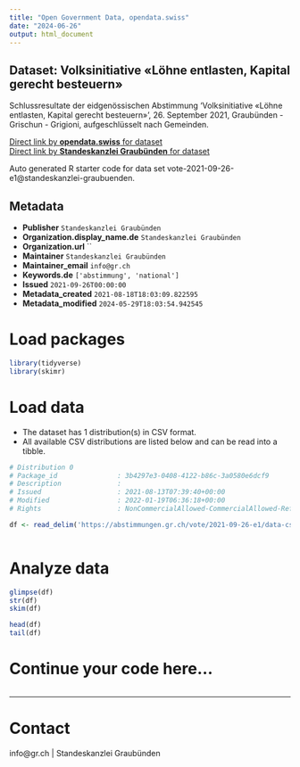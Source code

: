 ```yaml
---
title: "Open Government Data, opendata.swiss"
date: "2024-06-26"
output: html_document
---
```


## Dataset: Volksinitiative «Löhne entlasten, Kapital gerecht besteuern»

Schlussresultate der eidgenössischen Abstimmung 'Volksinitiative «Löhne entlasten, Kapital gerecht besteuern»', 26. September 2021, Graubünden - Grischun - Grigioni, aufgeschlüsselt nach Gemeinden.

[Direct link by **opendata.swiss** for dataset](https://opendata.swiss/de/dataset/volksinitiative-lohne-entlasten-kapital-gerecht-besteuern)<br>
[Direct link by **Standeskanzlei Graubünden** for dataset](https://abstimmungen.gr.ch/vote/2021-09-26-e1/data)

Auto generated R starter code for data set vote-2021-09-26-e1@standeskanzlei-graubuenden.

## Metadata

- **Publisher** `Standeskanzlei Graubünden`
- **Organization.display_name.de** `Standeskanzlei Graubünden`
- **Organization.url** ``
- **Maintainer** `Standeskanzlei Graubünden`
- **Maintainer_email** `info@gr.ch`
- **Keywords.de** `['abstimmung', 'national']`
- **Issued** `2021-09-26T00:00:00`
- **Metadata_created** `2021-08-18T18:03:09.822595`
- **Metadata_modified** `2024-05-29T18:03:54.942545`


# Load packages

```r

library(tidyverse)
library(skimr)

```

# Load data

-   The dataset has 1 distribution(s) in CSV format.
-   All available CSV distributions are listed below and can be read into a tibble.

```r

# Distribution 0
# Package_id               : 3b4297e3-0408-4122-b86c-3a0580e6dcf9
# Description              : 
# Issued                   : 2021-08-13T07:39:40+00:00
# Modified                 : 2022-01-19T06:36:18+00:00
# Rights                   : NonCommercialAllowed-CommercialAllowed-ReferenceRequired

df <- read_delim('https://abstimmungen.gr.ch/vote/2021-09-26-e1/data-csv')



```

# Analyze data

```r

glimpse(df)
str(df)
skim(df)

head(df)
tail(df)

```

# Continue your code here...

```r

```

------------------------------------------------------------------------

# Contact

info@gr.ch | Standeskanzlei Graubünden
